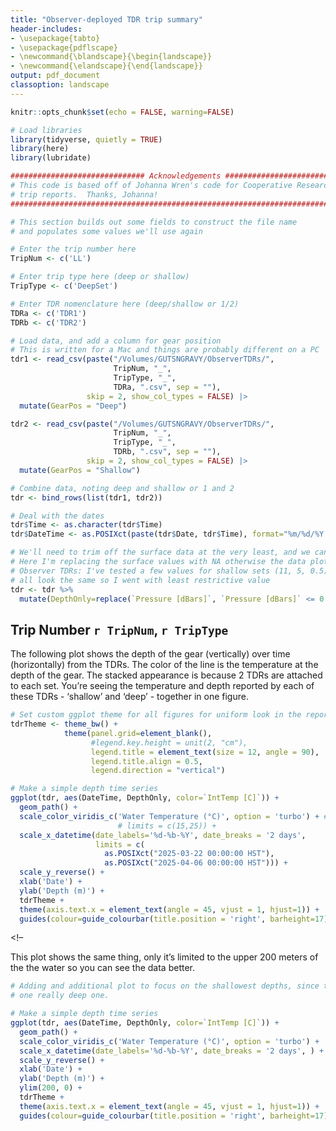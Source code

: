 ```yaml
---
title: "Observer-deployed TDR trip summary"
header-includes:
- \usepackage{tabto}
- \usepackage{pdflscape}
- \newcommand{\blandscape}{\begin{landscape}}
- \newcommand{\elandscape}{\end{landscape}}
output: pdf_document
classoption: landscape
---
```


```r
knitr::opts_chunk$set(echo = FALSE, warning=FALSE)
```

```r
# Load libraries
library(tidyverse, quietly = TRUE)
library(here)
library(lubridate)
```

```r
############################## Acknowledgements ##############################
# This code is based off of Johanna Wren's code for Cooperative Research 
# trip reports.  Thanks, Johanna!
##############################################################################
```

```r
# This section builds out some fields to construct the file name
# and populates some values we'll use again

# Enter the trip number here
TripNum <- c('LL')

# Enter trip type here (deep or shallow)
TripType <- c('DeepSet')

# Enter TDR nomenclature here (deep/shallow or 1/2)
TDRa <- c('TDR1')
TDRb <- c('TDR2')
```

```r
# Load data, and add a column for gear position
# This is written for a Mac and things are probably different on a PC
tdr1 <- read_csv(paste("/Volumes/GUTSNGRAVY/ObserverTDRs/", 
                       TripNum, "_",
                       TripType, "_",
                       TDRa, ".csv", sep = ""),
                 skip = 2, show_col_types = FALSE) |>
  mutate(GearPos = "Deep")

tdr2 <- read_csv(paste("/Volumes/GUTSNGRAVY/ObserverTDRs/", 
                       TripNum, "_",
                       TripType, "_",
                       TDRb, ".csv", sep = ""),
                 skip = 2, show_col_types = FALSE) |>
  mutate(GearPos = "Shallow")

# Combine data, noting deep and shallow or 1 and 2
tdr <- bind_rows(list(tdr1, tdr2))
```

```r
# Deal with the dates
tdr$Time <- as.character(tdr$Time)
tdr$DateTime <- as.POSIXct(paste(tdr$Date, tdr$Time), format="%m/%d/%Y %H:%M:%S")
```

```r
# We'll need to trim off the surface data at the very least, and we can modify this bit depending on what the data look like
# Here I'm replacing the surface values with NA otherwise the data plots poorly
# Observer TDRs: I've tested a few values for shallow sets (11, 5, 0.5) and they
# all look the same so I went with least restrictive value
tdr <- tdr %>% 
  mutate(DepthOnly=replace(`Pressure [dBars]`, `Pressure [dBars]` <= 0.5, NA))
```

## Trip Number `r TripNum`, `r TripType`
The following plot shows the depth of the gear (vertically) over time 
(horizontally) from the TDRs.  The color of the line is the temperature at the 
depth of the gear.  The stacked appearance is because 2 TDRs are attached to 
each set.  You're seeing the temperature and depth reported by each of these 
TDRs - 'shallow' and 'deep' - together in one figure.

```r
# Set custom ggplot theme for all figures for uniform look in the report
tdrTheme <- theme_bw() + 
            theme(panel.grid=element_blank(),
                  #legend.key.height = unit(2, "cm"),
                  legend.title = element_text(size = 12, angle = 90),
                  legend.title.align = 0.5,
                  legend.direction = "vertical")

# Make a simple depth time series
ggplot(tdr, aes(DateTime, DepthOnly, color=`IntTemp [C]`)) +
  geom_path() + 
  scale_color_viridis_c('Water Temperature (°C)', option = 'turbo') + #,
                        # limits = c(15,25)) +
  scale_x_datetime(date_labels='%d-%b-%Y', date_breaks = '2 days', 
                   limits = c(
                     as.POSIXct("2025-03-22 00:00:00 HST"),
                     as.POSIXct("2025-04-06 00:00:00 HST"))) +
  scale_y_reverse() +
  xlab('Date') +
  ylab('Depth (m)') +
  tdrTheme +
  theme(axis.text.x = element_text(angle = 45, vjust = 1, hjust=1)) +
  guides(colour=guide_colourbar(title.position = 'right', barheight=17))
```
<!-- \newpage

This plot shows the same thing, only it's limited to the upper 200 meters of the
the water so you can see the data better.  
```r
# Adding and additional plot to focus on the shallowest depths, since there's
# one really deep one.

# Make a simple depth time series
ggplot(tdr, aes(DateTime, DepthOnly, color=`IntTemp [C]`)) +
  geom_path() + 
  scale_color_viridis_c('Water Temperature (°C)', option = 'turbo') +
  scale_x_datetime(date_labels='%d-%b-%Y', date_breaks = '2 days', ) +
  scale_y_reverse() +
  xlab('Date') +
  ylab('Depth (m)') +
  ylim(200, 0) +
  tdrTheme +
  theme(axis.text.x = element_text(angle = 45, vjust = 1, hjust=1)) +
  guides(colour=guide_colourbar(title.position = 'right', barheight=17))
```
